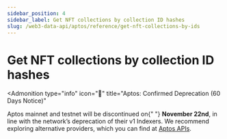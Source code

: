 ```yaml
---
sidebar_position: 4
sidebar_label: Get NFT collections by collection ID hashes
slug: /web3-data-api/aptos/reference/get-nft-collections-by-ids
---
```



# Get NFT collections by collection ID hashes


<Admonition
  type="info"
  icon="🚨"
  title="Aptos: Confirmed Deprecation (60 Days Notice)"
>
  <p>
    Aptos mainnet and testnet will be discontinued on{" "}
    <strong>November 22nd</strong>, in line with the network’s deprecation of
    their v1 Indexers. We recommend exploring alternative providers, which you
    can find at <a href="https://aptos.dev/en/build/apis">Aptos APIs</a>.
  </p>
</Admonition>
<ApiReference {...config["aptos-web3"].getNFTCollectionsByIds} />
